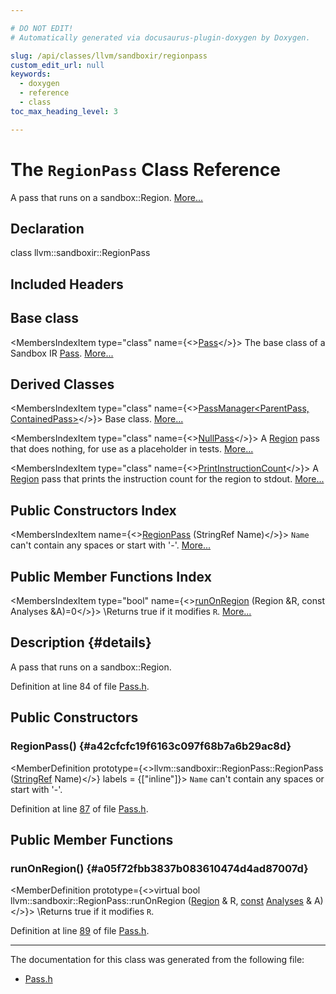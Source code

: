 ```yaml
---

# DO NOT EDIT!
# Automatically generated via docusaurus-plugin-doxygen by Doxygen.

slug: /api/classes/llvm/sandboxir/regionpass
custom_edit_url: null
keywords:
  - doxygen
  - reference
  - class
toc_max_heading_level: 3

---
```





# The `RegionPass` Class Reference

<DoxygenPage pluginConfig={pluginConfig}>

A pass that runs on a sandbox::Region. <a href="#details">More...</a>

## Declaration

<CodeBlock>class llvm::sandboxir::RegionPass</CodeBlock>

## Included Headers

<IncludesList>
<IncludesListItem
  filePath="llvm/SandboxIR/Pass.h"
  permalink="/docs/api/files/include/include/llvm/include/llvm/sandboxir/pass-h"
  isLocal="true" />
</IncludesList>

## Base class

<MembersIndex>

<MembersIndexItem
  type="class"
  name={<><a href="/docs/api/classes/llvm/sandboxir/pass">Pass</a></>}>
The base class of a Sandbox IR <a href="/docs/api/classes/llvm/sandboxir/pass">Pass</a>. <a href="/docs/api/classes/llvm/sandboxir/pass/#details">More...</a>
</MembersIndexItem>

</MembersIndex>

## Derived Classes

<MembersIndex>

<MembersIndexItem
  type="class"
  name={<><a href="/docs/api/classes/llvm/sandboxir/passmanager">PassManager&lt;ParentPass, ContainedPass&gt;</a></>}>
Base class. <a href="/docs/api/classes/llvm/sandboxir/passmanager/#details">More...</a>
</MembersIndexItem>

<MembersIndexItem
  type="class"
  name={<><a href="/docs/api/classes/llvm/sandboxir/nullpass">NullPass</a></>}>
A <a href="/docs/api/classes/llvm/sandboxir/region">Region</a> pass that does nothing, for use as a placeholder in tests. <a href="/docs/api/classes/llvm/sandboxir/nullpass/#details">More...</a>
</MembersIndexItem>

<MembersIndexItem
  type="class"
  name={<><a href="/docs/api/classes/llvm/sandboxir/printinstructioncount">PrintInstructionCount</a></>}>
A <a href="/docs/api/classes/llvm/sandboxir/region">Region</a> pass that prints the instruction count for the region to stdout. <a href="/docs/api/classes/llvm/sandboxir/printinstructioncount/#details">More...</a>
</MembersIndexItem>

</MembersIndex>

## Public Constructors Index

<MembersIndex>

<MembersIndexItem
  name={<><a href="#a42cfcfc19f6163c097f68b7a6b29ac8d">RegionPass</a> (StringRef Name)</>}>
<code>Name</code> can&#39;t contain any spaces or start with &#39;-&#39;. <a href="#a42cfcfc19f6163c097f68b7a6b29ac8d">More...</a>
</MembersIndexItem>

</MembersIndex>

## Public Member Functions Index

<MembersIndex>

<MembersIndexItem
  type="bool"
  name={<><a href="#a05f72fbb3837b083610474d4ad87007d">runOnRegion</a> (Region &amp;R, const Analyses &amp;A)=0</>}>
\\Returns true if it modifies <code>R</code>. <a href="#a05f72fbb3837b083610474d4ad87007d">More...</a>
</MembersIndexItem>

</MembersIndex>

## Description {#details}

A pass that runs on a sandbox::Region.

Definition at line 84 of file <a href="/docs/api/files/include/include/llvm/include/llvm/sandboxir/pass-h">Pass.h</a>.

<SectionDefinition>

## Public Constructors

### RegionPass() {#a42cfcfc19f6163c097f68b7a6b29ac8d}

<MemberDefinition
  prototype={<>llvm::sandboxir::RegionPass::RegionPass (<a href="/docs/api/classes/llvm/stringref">StringRef</a> Name)</>}
  labels = {["inline"]}>
<code>Name</code> can&#39;t contain any spaces or start with &#39;-&#39;.

Definition at line <a href="/docs/api/files/include/include/llvm/include/llvm/sandboxir/pass-h/#l00087">87</a> of file <a href="/docs/api/files/include/include/llvm/include/llvm/sandboxir/pass-h">Pass.h</a>.
</MemberDefinition>

</SectionDefinition>

<SectionDefinition>

## Public Member Functions

### runOnRegion() {#a05f72fbb3837b083610474d4ad87007d}

<MemberDefinition
  prototype={<>virtual bool llvm::sandboxir::RegionPass::runOnRegion (<a href="/docs/api/classes/llvm/sandboxir/region">Region</a> &amp; R, <a href="/docs/api/files/lib/lib/target/lib/target/aarch64/aarch64promoteconstant-cpp/#a90f8350fecae261c25be85d38b451bff">const</a> <a href="/docs/api/classes/llvm/sandboxir/analyses">Analyses</a> &amp; A)</>}>
\\Returns true if it modifies <code>R</code>.

Definition at line <a href="/docs/api/files/include/include/llvm/include/llvm/sandboxir/pass-h/#l00089">89</a> of file <a href="/docs/api/files/include/include/llvm/include/llvm/sandboxir/pass-h">Pass.h</a>.
</MemberDefinition>

</SectionDefinition>

<hr/>

The documentation for this class was generated from the following file:

<ul>
<li><a href="/docs/api/files/include/include/llvm/include/llvm/sandboxir/pass-h">Pass.h</a></li>
</ul>

</DoxygenPage>
